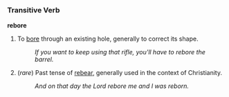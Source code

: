 =={{en}}==

===Transitive Verb===
'''rebore'''

# To [[bore]] through an existing hole, generally to correct its shape.
#: ''If you want to keep using that rifle, you'll have to rebore the barrel.''
# (''rare'') Past tense of [[rebear]], generally used in the context of Christianity.  <!-- Not in BNC at all, rebear is rare on Google and most hits are not the verb sense -->
#: ''And on that day the Lord rebore me and I was reborn.''